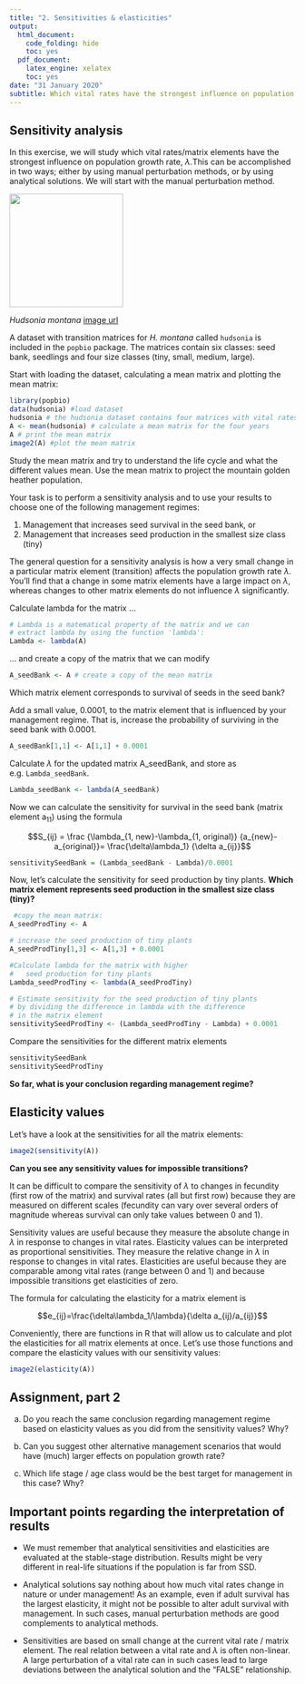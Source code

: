 ```yaml
---
title: "2. Sensitivities & elasticities"
output:
  html_document:
    code_folding: hide
    toc: yes
  pdf_document: 
    latex_engine: xelatex
    toc: yes
date: "31 January 2020"
subtitle: Which vital rates have the strongest influence on population growth rate?
---
```


## Sensitivity analysis  
  
In this exercise, we will study which vital rates/matrix elements have the strongest influence on population growth rate, $\lambda$.This can be accomplished in two ways; either by using manual perturbation methods, or by using analytical solutions. We will start with the manual perturbation method. 

<img src="https://upload.wikimedia.org/wikipedia/commons/thumb/a/a5/Hudsonia_montana.jpg/1024px-Hudsonia_montana.jpg" width="200" height="200" />

*Hudsonia montana* [image url](https://upload.wikimedia.org/wikipedia/commons/thumb/a/a5/Hudsonia_montana.jpg/1024px-Hudsonia_montana.jpg)

A dataset with transition matrices for *H. montana* called `hudsonia` is included in the `popbio` package. The matrices contain six classes: seed bank, seedlings and four size classes (tiny, small, medium, large).  

Start with loading the dataset, calculating a mean matrix and plotting the mean matrix:

```r
library(popbio)
data(hudsonia) #load dataset
hudsonia # the hudsonia dataset contains four matrices with vital rates
A <- mean(hudsonia) # calculate a mean matrix for the four years
A # print the mean matrix
image2(A) #plot the mean matrix
```


Study the mean matrix and try to understand the life cycle and what the different values mean. Use the mean matrix to project the mountain golden heather population. 


Your task is to perform a sensitivity analysis and to use your results to choose one of the following management regimes:  

1) Management that increases seed survival in the seed bank, or  
2) Management that increases seed production in the smallest size class (tiny)  

The general question for a sensitivity analysis is how a very small change in a particular matrix element (transition) affects the population growth rate $\lambda$. You'll find that a change in some matrix elements have a large impact on $\lambda$, whereas changes to other matrix elements do not influence $\lambda$ significantly.  

Calculate lambda for the matrix ...   
  
```r
# Lambda is a matematical property of the matrix and we can 
# extract lambda by using the function 'lambda':
Lambda <- lambda(A)
```

... and create a copy of the matrix that we can modify
```r
A_seedBank <- A # create a copy of the mean matrix 
```

Which matrix element corresponds to survival of seeds in the seed bank?

Add a small value, 0.0001, to the matrix element that is influenced by your management regime. That is, increase the probability of surviving in the seed bank with 0.0001. 
  
```r
A_seedBank[1,1] <- A[1,1] + 0.0001 
```
  
Calculate $\lambda$ for the updated matrix A_seedBank, and store as e.g. `Lambda_seedBank`.  
  
```r
Lambda_seedBank <- lambda(A_seedBank)
```

Now we can calculate the sensitivity for survival in the seed bank (matrix element a~11~) using the formula

$$S_{ij} = \frac {\lambda_{1, new}-\lambda_{1, original}} {a_{new}-a_{original}}= \frac{\delta\lambda_1} {\delta a_{ij}}$$

```r
sensitivitySeedBank = (Lambda_seedBank - Lambda)/0.0001
```
  
Now, let's calculate the sensitivity for seed production by tiny plants.
**Which matrix element represents seed production in the smallest size class (tiny)?**  

```r
 #copy the mean matrix:
A_seedProdTiny <- A

# increase the seed production of tiny plants
A_seedProdTiny[1,3] <- A[1,3] + 0.0001 

#Calculate lambda for the matrix with higher 
#   seed production for tiny plants
Lambda_seedProdTiny <- lambda(A_seedProdTiny)

# Estimate sensitivity for the seed production of tiny plants
# by dividing the difference in lambda with the difference
# in the matrix element 
sensitivitySeedProdTiny <- (Lambda_seedProdTiny - Lambda) + 0.0001
```
  
Compare the sensitivities for the different matrix elements

```r
sensitivitySeedBank 
sensitivitySeedProdTiny
```

**So far, what is your conclusion regarding management regime?**  
  
  

## Elasticity values  

Let's have a look at the sensitivities for all the matrix elements:  
```r
image2(sensitivity(A))
```

**Can you see any sensitivity values for impossible transitions?**

It can be difficult to compare the sensitivity of $\lambda$ to changes in fecundity (first row of the matrix) and survival rates (all but first row) because they are measured on different scales (fecundity can vary over several orders of magnitude whereas survival can only take values between 0 and 1). 

Sensitivity values are useful because they measure the absolute change in $\lambda$ in response to changes in vital rates. 
Elasticity values can be interpreted as proportional sensitivities. They measure the relative change in $\lambda$ in response to changes in vital rates. Elasticities are useful because they are comparable among vital rates (range between 0 and 1) and because impossible transitions get elasticities of zero.

The formula for calculating the elasticity for a matrix element is  

$$e_{ij}=\frac{\delta\lambda_1/\lambda}{\delta a_{ij}/a_{ij}}$$

Conveniently, there are functions in R that will allow us to calculate and plot the elasticities for all matrix elements at once. Let's use those functions and compare the elasticity values with our sensitivity values:  

```r
image2(elasticity(A))
```

  

## Assignment, part 2  

a) Do you reach the same conclusion regarding management regime based on elasticity values as you did from the sensitivity values? Why?  

b) Can you suggest other alternative management scenarios that would have (much) larger effects on population growth rate?  

c) Which life stage / age class would be the best target for management in this case? Why?  


## Important points regarding the interpretation of results  

* We must remember that analytical sensitivities and elasticities are evaluated at the stable-stage distribution. Results might be very different in real-life situations if the population is far from SSD.  
  
* Analytical solutions say nothing about how much vital rates change in nature or under management! As an example, even if adult survival has the largest elasticity, it might not be possible to alter adult survival with management. In such cases, manual perturbation methods are good complements to analytical methods.  
  
* Sensitivities are based on small change at the current vital rate / matrix element. The real relation between a vital rate and $\lambda$ is often non-linear. A large perturbation of a vital rate can in such cases lead to large deviations between the analytical solution and the "FALSE" relationship.

